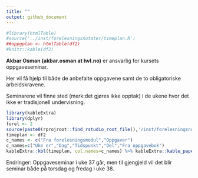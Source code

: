 ```yaml
---
title: ""
output: github_document
---
```



```r
#library(htmlTable)
#source('../inst/forelesningsnotater/timeplan.R')
##oppgplan <- htmlTable(df2)
#knitr::kable(df2)
```

**Akbar Osman (akbar.osman at hvl.no)** er ansvarlig for kursets oppgaveseminar.

Her vil få hjelp til både de anbefalte oppgavene samt de to obligatoriske arbeidskravene.

Seminarene vil finne sted (merk:det gjøres ikke opptak) i de ukene hvor det ikke er tradisjonell undervisning.


```r
library(kableExtra)
library(dplyr)
forel <- 2
source(paste0(rprojroot::find_rstudio_root_file(),'/inst/forelesningsnotater/timeplan.R'))
timeplan <- df2
c_names <- c("Fra forelesningsmodul","Oppgaver")
c_names=c("Uke nr","Dag","Tidspunkt","Del","Fra oppgavebok")
kableExtra::kbl(timeplan, col.names=c_names) %>% kableExtra::kable_paper(full_width = F) %>% kableExtra::row_spec(forel, bold = T)
```

Endringer: Oppgaveseminar i uke 37 går, men til gjengjeld vil det blir seminar både på torsdag og fredag i uke 38. 
